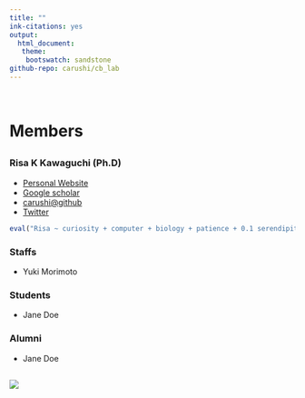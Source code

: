 ```yaml
---
title: ""
ink-citations: yes
output: 
  html_document:
   theme:
    bootswatch: sandstone 
github-repo: carushi/cb_lab
---
```


<br>

# Members {.row}
##  {.col-md-8}

### Risa K Kawaguchi (Ph.D)
- [Personal Website](https://sites.google.com/site/cawatchm/)
- [Google scholar]("https://scholar.google.com/citations?user=BLtM6hoAAAAJh")
- [carushi@github](https://github.com/carushi)
- [Twitter](https://twitter.com/can_pyong)

```r
eval("Risa ~ curiosity + computer + biology + patience + 0.1 serendipity")
```

### Staffs

- Yuki Morimoto

### Students

- Jane Doe

### Alumni

- Jane Doe

## {.col-md-4 }

![](figures/members/kawaguchi.jpeg)